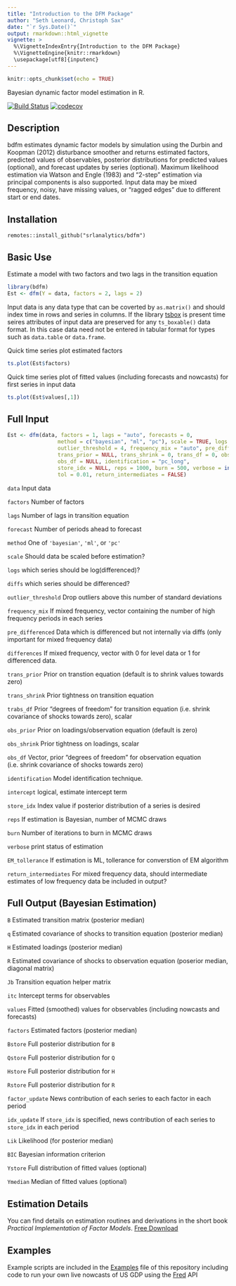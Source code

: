 ```yaml
---
title: "Introduction to the DFM Package"
author: "Seth Leonard, Christoph Sax"
date: "`r Sys.Date()`"
output: rmarkdown::html_vignette
vignette: >
  %\VignetteIndexEntry{Introduction to the DFM Package}
  %\VignetteEngine{knitr::rmarkdown}
  \usepackage[utf8]{inputenc}
---
```



```r
knitr::opts_chunk$set(echo = TRUE)
```
Bayesian dynamic factor model estimation in R.

[![Build Status](https://travis-ci.org/christophsax/tsbox.svg?branch=master)](https://travis-ci.org/srlanalytics/bdfm)
[![codecov](https://codecov.io/github/srlanalytics/bdfm/branch/master/graphs/badge.svg)](https://codecov.io/github/srlanalytics/bdfm)

## Description

bdfm estimates dynamic factor models by simulation using the Durbin and Koopman (2012) disturbance smoother and returns estimated factors, predicted values of observables, posterior distributions for predicted values (optional), and forecast updates by series (optional). Maximum likelihood estimation via Watson and Engle (1983) and "2-step" estimation via principal components is also supported. Input data may be mixed frequency, noisy, have missing values, or "ragged edges" due to different start or end dates.

## Installation

```t
remotes::install_github("srlanalytics/bdfm")
```

## Basic Use

Estimate a model with two factors and two lags in the transition equation
```r
library(bdfm)
Est <- dfm(Y = data, factors = 2, lags = 2)
```
Input data is any data type that can be coverted by ```as.matrix() ``` and should index time in rows and series in columns. If the library [tsbox](https://github.com/christophsax/tsbox) is present time seires attributes of input data are preserved for any `ts_boxable()` data format. In this case data need not be entered in tabular format for types such as `data.table` or `data.frame`.

Quick time series plot estimated factors
```r
ts.plot(Est$factors)
```
Quick time series plot of fitted values (including forecasts and nowcasts) for first series in input data
```r
ts.plot(Est$values[,1])
```

## Full Input

```r
Est <- dfm(data, factors = 1, lags = "auto", forecasts = 0,
                method = c("bayesian", "ml", "pc"), scale = TRUE, logs = "auto_logs", diffs = "auto_difference",
                outlier_threshold = 4, frequency_mix = "auto", pre_differenced = NULL,
                trans_prior = NULL, trans_shrink = 0, trans_df = 0, obs_prior = NULL, obs_shrink = 0,
                obs_df = NULL, identification = "pc_long",
                store_idx = NULL, reps = 1000, burn = 500, verbose = interactive(),
                tol = 0.01, return_intermediates = FALSE)
```

`data`        Input data

`factors`     Number of factors

`lags`        Number of lags in transition equation

`forecast`    Number of periods ahead to forecast

`method`      One of `'bayesian'`, `'ml'`, or `'pc'`

`scale`       Should data be scaled before estimation?

`logs`        which series should be log(differenced)?

`diffs`       which series should be differenced?

`outlier_threshold` Drop outliers above this number of standard deviations

`frequency_mix` If mixed frequency, vector containing the number of high frequency periods in each series

`pre_differenced` Data which is differenced but not internally via diffs (only important for mixed frequency data)

`differences`    If mixed frequency, vector with 0 for level data or 1 for differenced data.

`trans_prior`     Prior on transtion equation (default is to shrink values towards zero)

`trans_shrink`   Prior tightness on transition equation

 `trabs_df`      Prior "degrees of freedom" for transition equation (i.e. shrink covariance of shocks towards zero), scalar

 `obs_prior`    Prior on loadings/observation equation (default is zero)

 `obs_shrink`   Prior tightness on loadings, scalar

 `obs_df`       Vector, prior "degrees of freedom" for observation equation (i.e. shrink covariance of shocks towards zero)

```identification```        Model identification technique.

`intercept` logical, estimate intercept term

`store_idx` Index value if posterior distribution of a series is desired

`reps`      If estimation is Bayesian, number of MCMC draws

`burn`      Number of iterations to burn in MCMC draws

`verbose`   print status of estimation

`EM_tollerance` If estimation is ML, tollerance for converstion of EM algorithm

`return_intermediates`  For mixed frequency data, should intermediate estimates of low frequency data be included in output?

## Full Output (Bayesian Estimation)

```B```       Estimated transition matrix (posterior median)

```q```       Estimated covariance of shocks to transition equation (posterior median)

```H```       Estimated loadings (posterior median)

```R```       Estimated covariance of shocks to observation equation (poserior median, diagonal matrix)

```Jb```      Transition equation helper matrix

```itc```     Intercept terms for observables

```values```  Fitted (smoothed) values for observables (including nowcasts and forecasts)

```factors``` Estimated factors (posterior median)

```Bstore```  Full posterior distribution for ```B```

```Qstore```  Full posterior distribution for ```Q```

```Hstore```  Full posterior distribution for ```H```

```Rstore```  Full posterior distribution for ```R```

```factor_update```  News contribution of each series to each factor in each period

```idx_update``` If `store_idx` is specified, news contribution of each series to `store_idx` in each period

```Lik```     Likelihood (for posterior median)

```BIC```     Bayesian information criterion

```Ystore```  Full distribution of fitted values (optional)

```Ymedian``` Median of fitted values (optional)

## Estimation Details

You can find details on estimation routines and derivations in the short book *Practical Implementation of Factor Models*. [Free Download](http://srlquantitative.com)

## Examples

Example scripts are included in the [Examples](https://github.com/srlanalytics/bdfm/tree/master/inst/Examples) file of this repository including code to run your own live nowcasts of US GDP using the [Fred](https://fred.stlouisfed.org/) API


